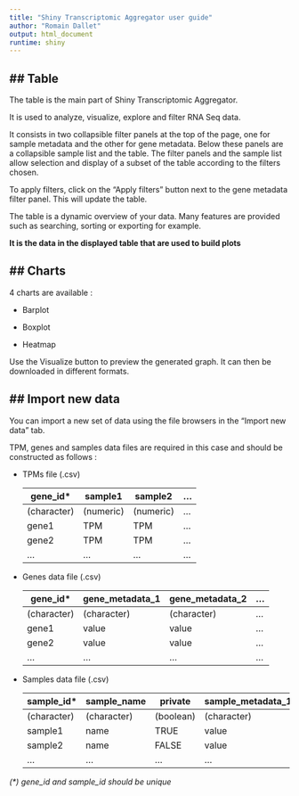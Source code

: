 ```yaml
---
title: "Shiny Transcriptomic Aggregator user guide"
author: "Romain Dallet"
output: html_document
runtime: shiny
---
```


## Table
---

The table is the main part of Shiny Transcriptomic Aggregator.

It is used to analyze, visualize, explore and filter RNA Seq data.

It consists in two collapsible filter panels at the top of the page, one for sample metadata and the other for gene metadata. Below these panels are a collapsible sample list and the table. The filter panels and the sample list allow selection and display of a subset of the table according to the filters chosen. 

To apply filters, click on the "Apply filters" button next to the gene metadata filter panel. This will update the table.

The table is a dynamic overview of your data. Many features are provided such as searching, sorting or exporting for example.

**It is the data in the displayed table that are used to build plots**


## Charts
---

4 charts are available :

- Barplot

- Boxplot

- Heatmap

Use the Visualize button to preview the generated graph. It can then be downloaded in different formats.


## Import new data
---

You can import a new set of data using the file browsers in the "Import new data" tab.

TPM, genes and samples data files are required in this case and should be constructed as follows :

- TPMs file (.csv)

	| gene_id*    | sample1   | sample2   | ... |
	| ----------- | --------- | ----------| --- |
	| (character) | (numeric) | (numeric) | ... |
	| gene1       | TPM       | TPM       | ... |
	| gene2       | TPM       | TPM       | ... |
	| ...         |  ...      | ...       | ... |

- Genes data file (.csv)

	| gene_id*    | gene_metadata_1 | gene_metadata_2 | ... |
	| ----------- | --------------- | --------------- | --- |
	| (character) | (character)     | (character)     | ... |
	| gene1       | value           | value           | ... |
	| gene2       | value           | value           | ... |
	| ...         |  ...            | ...             | ... |

- Samples data file (.csv)

	| sample_id*  | sample_name | private   | sample_metadata_1 | sample_metadata_2 | ... |
	| ------------| ----------- | --------- | ----------------- | ----------------- | --- |
	| (character) | (character) | (boolean) | (character)       | (character)       | ... |
	| sample1     | name        | TRUE      | value             | value             | ... |
	| sample2     | name        | FALSE     | value             | value             | ... |
	| ...         |  ...        | ...       | ...               | ...               | ... |

*(&ast;) gene_id and sample_id should be unique*
